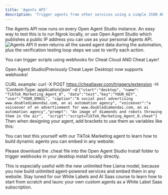 ```yaml
---
title: 'Agents API'
description: 'Trigger agents from other services using a simple JSON API that returns results'
---
```

The Agents API now runs on every Open Agent Studio instance. An easy way to test this is to run Ngrok locally, or use Open Agent Studio which publishes a public IP address you can use as your personal Agents API. 
![Agents API](https://cdn.discordapp.com/attachments/1068385542875664424/1260499068044705812/image.png?ex=66dc01bc&is=66dab03c&hm=33dc8dac18d449adf34e58881f16423aeaadc81e1fbaeecda7733cea93479820&)
It even returns all the saved agent data during the automation, plus the verification testing loop steps we use to verify each action. 

You can trigger scripts using webhooks for Cheat Cloud AND Cheat Layer!

Open Agent Studio(Previously Cheat Layer Desktop) now supports webhooks!

CURL example:
curl -X POST https://cheatlayer.com/triggers/extension -H 'Content-Type: application/json' -d `{"start":"desktop", "name": "TikTok_Marketing_Agent_0", "data":"test","key":"YOUR_KEY", "user":"YOUR_EMAIL", "caption":"A social post advertising www.doublediamondai.com, an ai automation agency", "voiceover":"a voiceover of an advertisement for www.doublediamondai.com, an ai automation agency","prompt": "An image of diamonds and robots throwing them in the air",  "script":"script=TikTok_Marketing_Agent_0.cheat"}`
Then when designing your agent, add brackets to use them as variables like this:



You can test this yourself with our TikTok Marketing agent to learn how to build dynamic agents you can embed in any website: 


Please download the .cheat file into the Open Agent Studio Install folder to trigger webhooks in your desktop install locally directly. 

This is especially useful with the new unlimited free Llama model, because you now build unlimited agent-powered services and embed them in any website. Stay tuned for our White Labels and AI Saas course to learn how to start from scratch and launc your own custom agents as a White Label Saas subscription. 